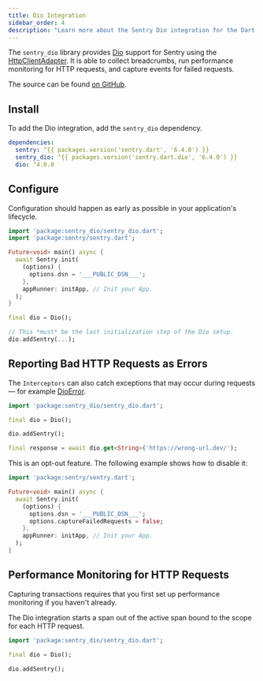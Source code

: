 ```yaml
---
title: Dio Integration
sidebar_order: 4
description: "Learn more about the Sentry Dio integration for the Dart SDK."
---
```


The `sentry_dio` library provides [Dio](https://pub.dev/packages/dio) support for Sentry using the [HttpClientAdapter](https://pub.dev/documentation/dio/latest/dio/HttpClientAdapter-class.html). It is able to collect breadcrumbs, run performance monitoring for HTTP requests, and capture events for failed requests.

The source can be found [on GitHub](https://github.com/getsentry/sentry-dart/tree/main/dio/).

## Install

To add the Dio integration, add the `sentry_dio` dependency.

```yml {filename:pubspec.yaml}
dependencies:
  sentry: ^{{ packages.version('sentry.dart', '6.4.0') }}
  sentry_dio: ^{{ packages.version('sentry.dart.dio', '6.4.0') }}
  dio: ^4.0.0
```

## Configure

Configuration should happen as early as possible in your application's lifecycle.

```dart
import 'package:sentry_dio/sentry_dio.dart';
import 'package:sentry/sentry.dart';

Future<void> main() async {
  await Sentry.init(
    (options) {
      options.dsn = '___PUBLIC_DSN___';
    },
    appRunner: initApp, // Init your App.
  );
}

final dio = Dio();

// This *must* be the last initialization step of the Dio setup.
dio.addSentry(...);
```

## Reporting Bad HTTP Requests as Errors

The `Interceptors` can also catch exceptions that may occur during requests — for example [DioError](https://pub.dev/documentation/dio/latest/dio/DioError-class.html).

```dart
import 'package:sentry_dio/sentry_dio.dart';

final dio = Dio();

dio.addSentry();

final response = await dio.get<String>('https://wrong-url.dev/');
```

This is an opt-out feature. The following example shows how to disable it:

```dart
import 'package:sentry/sentry.dart';

Future<void> main() async {
  await Sentry.init(
    (options) {
      options.dsn = '___PUBLIC_DSN___';
      options.captureFailedRequests = false;
    },
    appRunner: initApp, // Init your App.
  );
}
```

## Performance Monitoring for HTTP Requests

<Note>

Capturing transactions requires that you first <PlatformLink to="/performance/">set up performance monitoring</PlatformLink> if you haven't already.

</Note>

The Dio integration starts a span out of the active span bound to the scope for each HTTP request.

```dart
import 'package:sentry_dio/sentry_dio.dart';

final dio = Dio();

dio.addSentry();
```
